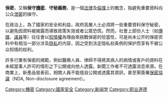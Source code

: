{{otheruses|subject=[[法律|法律]]及[[倫理|倫理]]上的概念|other=[[密碼學|密碼學]]上的概念|保密性}}
{{Unreferenced|time=2022-05-10T08:13:16+00:00}}
'''保密'''，又稱'''保守[[機密|機密]]'''、'''守秘義務'''，是一個[[法律|法律]]及[[倫理|倫理]]上的概念，指避免重要資料向公众[[泄密|泄密]]的操守。

在政治上，為了國家的安全和利益，政府高層人士必須將一些重要資料保守秘密，以避免因資料被揭露而導致政策失效或者公眾恐慌。然而，社會上部份人士（如[[傳媒|傳媒]]、[[議員|議員]]等）往往會以[[知情權|知情權]]為理由來挑戰保密的恰當性，可是尚未公开的保密资料中有相当一部分涉及[[隐私权|隐私]]的内容，因之受到法定隐私权条例的保护而享有不被公众知情的权利。

許多行業有保密的規範，例如醫療人員、律師不得將其病人的病情或客戶的資料在未經當事人許可的情形之下公開或向他人透露。新聞工作者不可透露消息來源。在商業上，新產品發表前，相關人員不能擅自公開或透露其資訊，甚至需簽署[[保密協議|保密協議]]（NDA, Non-disclosure agreement）。

{{社會小作品}}

[[Category:機密|Category:機密]]
[[Category:國家安全|Category:國家安全]]
[[Category:新闻学|Category:新闻学]]
[[Category:职业道德|Category:职业道德]]